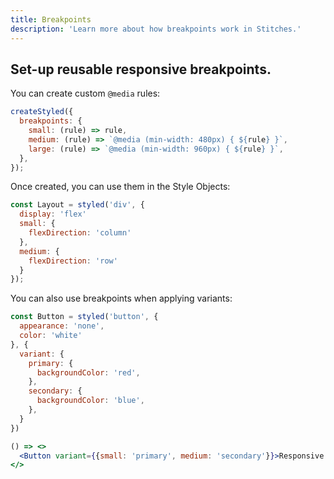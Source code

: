 ```yaml
---
title: Breakpoints
description: 'Learn more about how breakpoints work in Stitches.'
---
```


## Set-up reusable responsive breakpoints.

You can create custom `@media` rules:

```jsx
createStyled({
  breakpoints: {
    small: (rule) => rule,
    medium: (rule) => `@media (min-width: 480px) { ${rule} }`,
    large: (rule) => `@media (min-width: 960px) { ${rule} }`,
  },
});
```

Once created, you can use them in the Style Objects:

```jsx
const Layout = styled('div', {
  display: 'flex'
  small: {
    flexDirection: 'column'
  },
  medium: {
    flexDirection: 'row'
  }
});
```

You can also use breakpoints when applying variants:

```jsx
const Button = styled('button', {
  appearance: 'none',
  color: 'white'
}, {
  variant: {
    primary: {
      backgroundColor: 'red',
    },
    secondary: {
      backgroundColor: 'blue',
    },
  }
})

() => <>
  <Button variant={{small: 'primary', medium: 'secondary'}}>Responsive button</Button>
</>
```
